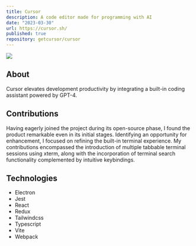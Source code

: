 ```yaml
---
title: Cursor
description: A code editor made for programming with AI
date: "2023-03-30"
url: https://cursor.sh/
published: true
repository: getcursor/cursor
---
```



[![](https://user-images.githubusercontent.com/4297743/235380904-b2efe56f-4e73-4d6b-82dd-98b414f53687.png)](https://cursor.sh/)

## About

Cursor elevates development productivity by integrating a built-in coding assistant powered by GPT-4. 

## Contributions

Having eagerly joined the project during its open-source phase, I found the product remarkable even in its initial stages. Identifying an opportunity for enhancement, I focused on refining the built-in terminal experience. My contributions encompassed the introduction of multiple tabbable terminal sessions using xterm, along with the incorporation of terminal search functionality complemented by intuitive keybindings.

## Technologies

- Electron
- Jest
- React
- Redux
- Tailwindcss
- Typescript
- Vite
- Webpack
